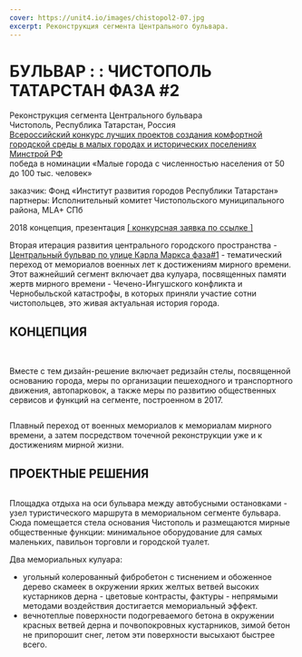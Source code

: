 ```yaml
---
cover: https://unit4.io/images/chistopol2-07.jpg
excerpt: Реконструкция сегмента Центрального бульвара.
---
```


# БУЛЬВАР : : ЧИСТОПОЛЬ ТАТАРСТАН ФАЗА #2

Реконструкция сегмента Центрального бульвара<br/>
Чистополь, Республика Татарстан, Россия<br/>
[Всероссийский конкурс лучших проектов создания комфортной городской среды в малых городах и исторических поселениях Минстрой РФ](https://konkurs.gorodsreda.ru/)<br/>
победа в номинации «Малые города с численностью населения от 50 до 100 тыс. человек»

заказчик: Фонд «Институт развития городов Республики Татарстан»<br/>
партнеры: Исполнительный комитет Чистопольского муниципального района, MLA+ СПб

2018 концепция, презентация <a href="https://issuu.com/unit4/docs/proposal_chistopol-2018" target="_blank">[ конкурсная заявка по ссылке ]</a>


Вторая итерация развития центрального городского пространства - [Центральный бульвар по улице Карла Маркса фаза#1](/chistopol) - тематический переход от мемориалов военных лет к достижениям мирного времени. Этот важнейший сегмент включает два кулуара, посвященных памяти жертв мирного времени - Чечено-Ингушского конфликта и Чернобыльской катастрофы, в которых приняли участие сотни чистопольцев, это живая актуальная история города.

## КОНЦЕПЦИЯ

<Carousel effect='crossfade'>
	<Image src="/images/chistopol2-08_1.jpg" alt="" />
	<Image src="/images/chistopol2-08_2.jpg" alt="" />
	<Image src="/images/chistopol2-08_3.jpg" alt="" />
	<Image src="/images/chistopol2-08_4.jpg" alt="" />
	<Image src="/images/chistopol2-08_5.jpg" alt="" />
	<Image src="/images/chistopol2-08_6.jpg" alt="" />
</Carousel>

Вместе с тем дизайн-решение включает редизайн стелы, посвященной основанию города, меры по организации пешеходного и транспортного движения, автопарковок, а также меры по развитию общественных сервисов и функций на сегменте, построенном в 2017.

<Image src="/images/chistopol2-03.jpg" alt="" />

Плавный переход от военных мемориалов к мемориалам мирного времени, а затем посредством точечной реконструкции уже и к достижениям мирной жизни.


## ПРОЕКТНЫЕ РЕШЕНИЯ

<Image src="/images/chistopol2-04.jpg" alt="" />

Площадка отдыха на оси бульвара между автобусными остановками - узел туристического маршрута в мемориальном сегменте бульвара. Сюда помещается стела основания Чистополь и размещаются мирные общественные функции: минимальное оборудование для самых маленьких, павильон торговли и городской туалет.

Два мемориальных кулуара:
- угольный колерованный фибробетон с тиснением и обоженное дерево скамеек в окружении ярких желтых ветвей высоких кустарников дерна - цветовые контрасты, фактуры - непрямыми методами воздействия достигается мемориальный эффект.
- вечнотеплые поверхности подогреваемого бетона в окружении красных ветвей дерна и почвопокровных кустарников, зимой бетон не припорошит снег, летом эти поверхности высыхают быстрее всего.

<Image src="/images/chistopol2-06.jpg" alt="" />

<Image src="/images/chistopol2-07.jpg" alt="" />

